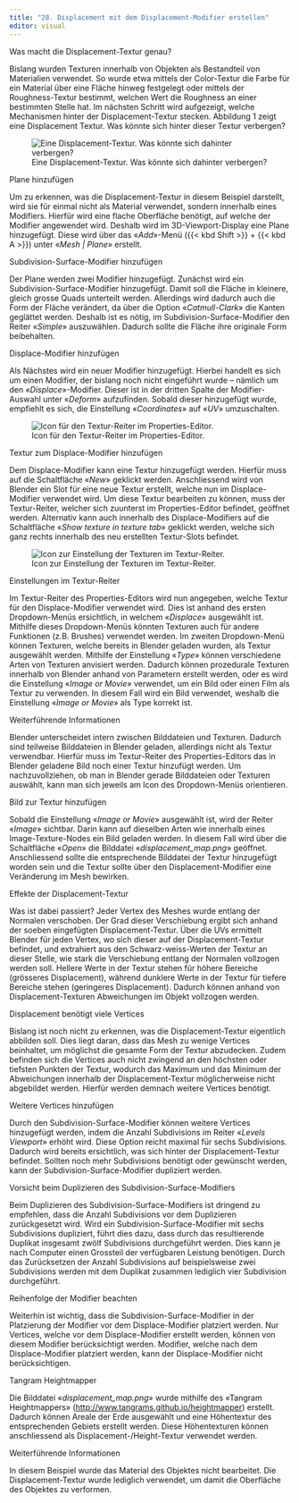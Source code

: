 ```yaml
---
title: "28. Displacement mit dem Displacement-Modifier erstellen"
editor: visual
---
```


::: column-margin
Was macht die Displacement-Textur genau?
:::

Bislang wurden Texturen innerhalb von Objekten als Bestandteil von Materialien verwendet. So wurde etwa mittels der Color-Textur die Farbe für ein Material über eine Fläche hinweg festgelegt oder mittels der Roughness-Textur bestimmt, welchen Wert die Roughness an einer bestimmten Stelle hat. Im nächsten Schritt wird aufgezeigt, welche Mechanismen hinter der Displacement-Textur stecken. Abbildung 1 zeigt eine Displacement Textur. Was könnte sich hinter dieser Textur verbergen?

![Eine Displacement-Textur. Was könnte sich dahinter verbergen?](Images/Chapter_28/28_1_Displacement_Map.png){#fig-1_1 fig-align="left"}

::: column-margin
Plane hinzufügen
:::

Um zu erkennen, was die Displacement-Textur in diesem Beispiel darstellt, wird sie für einmal nicht als Material verwendet, sondern innerhalb eines Modifiers. Hierfür wird eine flache Oberfläche benötigt, auf welche der Modifier angewendet wird. Deshalb wird im 3D-Viewport-Display eine Plane hinzugefügt. Diese wird über das «*Add*»-Menü ({{< kbd Shift >}} + {{< kbd A >}}) unter «*Mesh \| Plane*» erstellt.

::: column-margin
Subdivision-Surface-Modifier hinzufügen
:::

Der Plane werden zwei Modifier hinzugefügt. Zunächst wird ein Subdivision-Surface-Modifier hinzugefügt. Damit soll die Fläche in kleinere, gleich grosse Quads unterteilt werden. Allerdings wird dadurch auch die Form der Fläche verändert, da über die Option «*Catmull-Clark*» die Kanten geglättet werden. Deshalb ist es nötig, im Subdivision-Surface-Modifier den Reiter «*Simple*» auszuwählen. Dadurch sollte die Fläche ihre originale Form beibehalten.

::: column-margin
Displace-Modifier hinzufügen
:::

Als Nächstes wird ein neuer Modifier hinzugefügt. Hierbei handelt es sich um einen Modifier, der bislang noch nicht eingeführt wurde – nämlich um den «*Displace*»-Modifier. Dieser ist in der dritten Spalte der Modifier-Auswahl unter «*Deform*» aufzufinden. Sobald dieser hinzugefügt wurde, empfiehlt es sich, die Einstellung «*Coordinates*» auf «*UV*» umzuschalten.

![Icon für den Textur-Reiter im Properties-Editor.](Images/Chapter_28/28_2_Icon_Texture_Tab.png){#fig-1_2 fig-align="left"}

::: column-margin
Textur zum Displace-Modifier hinzufügen
:::

Dem Displace-Modifier kann eine Textur hinzugefügt werden. Hierfür muss auf die Schaltfläche «*New*» geklickt werden. Anschliessend wird von Blender ein Slot für eine neue Textur erstellt, welche nun im Displace-Modifier verwendet wird. Um diese Textur bearbeiten zu können, muss der Textur-Reiter, welcher sich zuunterst im Properties-Editor befindet, geöffnet werden. Alternativ kann auch innerhalb des Displace-Modifiers auf die Schaltfläche «*Show texture in texture tab*» geklickt werden, welche sich ganz rechts innerhalb des neu erstellten Textur-Slots befindet.

![Icon zur Einstellung der Texturen im Textur-Reiter.](Images/Chapter_28/28_3_Icon_Show_texture_in_Texture_Tab.png){#fig-1_3 fig-align="left"}

::: column-margin
Einstellungen im Textur-Reiter
:::

Im Textur-Reiter des Properties-Editors wird nun angegeben, welche Textur für den Displace-Modifier verwendet wird. Dies ist anhand des ersten Dropdown-Menüs ersichtlich, in welchem «*Displace*» ausgewählt ist. Mithilfe dieses Dropdown-Menüs könnten Texturen auch für andere Funktionen (z.B. Brushes) verwendet werden. Im zweiten Dropdown-Menü können Texturen, welche bereits in Blender geladen wurden, als Textur ausgewählt werden. Mithilfe der Einstellung «*Type*» können verschiedene Arten von Texturen anvisiert werden. Dadurch können prozedurale Texturen innerhalb von Blender anhand von Parametern erstellt werden, oder es wird die Einstellung «*Image or Movie*» verwendet, um ein Bild oder einen Film als Textur zu verwenden. In diesem Fall wird ein Bild verwendet, weshalb die Einstellung «*Image or Movie*» als Type korrekt ist.

:::::: tippbox
:::: tippbox-header
::: tippbox-icon
:::

Weiterführende Informationen
::::

::: tippbox-body
Blender unterscheidet intern zwischen Bilddateien und Texturen. Dadurch sind teilweise Bilddateien in Blender geladen, allerdings nicht als Textur verwendbar. Hierfür muss im Textur-Reiter des Properties-Editors das in Blender geladene Bild noch einer Textur hinzufügt werden. Um nachzuvollziehen, ob man in Blender gerade Bilddateien oder Texturen auswählt, kann man sich jeweils am Icon des Dropdown-Menüs orientieren.
:::
::::::

::: column-margin
Bild zur Textur hinzufügen
:::

Sobald die Einstellung «*Image or Movie*» ausgewählt ist, wird der Reiter «*Image*» sichtbar. Darin kann auf dieselben Arten wie innerhalb eines Image-Texture-Nodes ein Bild geladen werden. In diesem Fall wird über die Schaltfläche «*Open*» die Bilddatei «*displacement_map.png*» geöffnet. Anschliessend sollte die entsprechende Bilddatei der Textur hinzugefügt worden sein und die Textur sollte über den Displacement-Modifier eine Veränderung im Mesh bewirken.

::: column-margin
Effekte der Displacement-Textur
:::

Was ist dabei passiert? Jeder Vertex des Meshes wurde entlang der Normalen verschoben. Der Grad dieser Verschiebung ergibt sich anhand der soeben eingefügten Displacement-Textur. Über die UVs ermittelt Blender für jeden Vertex, wo sich dieser auf der Displacement-Textur befindet, und extrahiert aus den Schwarz-weiss-Werten der Textur an dieser Stelle, wie stark die Verschiebung entlang der Normalen vollzogen werden soll. Hellere Werte in der Textur stehen für höhere Bereiche (grösseres Displacement), während dunklere Werte in der Textur für tiefere Bereiche stehen (geringeres Displacement). Dadurch können anhand von Displacement-Texturen Abweichungen im Objekt vollzogen werden.

::: column-margin
Displacement benötigt viele Vertices
:::

Bislang ist noch nicht zu erkennen, was die Displacement-Textur eigentlich abbilden soll. Dies liegt daran, dass das Mesh zu wenige Vertices beinhaltet, um möglichst die gesamte Form der Textur abzudecken. Zudem befinden sich die Vertices auch nicht zwingend an den höchsten oder tiefsten Punkten der Textur, wodurch das Maximum und das Minimum der Abweichungen innerhalb der Displacement-Textur möglicherweise nicht abgebildet werden. Hierfür werden demnach weitere Vertices benötigt.

::: column-margin
Weitere Vertices hinzufügen
:::

Durch den Subdivision-Surface-Modifier können weitere Vertices hinzugefügt werden, indem die Anzahl Subdivisions im Reiter «*Levels Viewport*» erhöht wird. Diese Option reicht maximal für sechs Subdivisions. Dadurch wird bereits ersichtlich, was sich hinter der Displacement-Textur befindet. Sollten noch mehr Subdivisions benötigt oder gewünscht werden, kann der Subdivision-Surface-Modifier dupliziert werden.

::: column-margin
Vorsicht beim Duplizieren des Subdivision-Surface-Modifiers
:::

Beim Duplizieren des Subdivision-Surface-Modifiers ist dringend zu empfehlen, dass die Anzahl Subdivisions vor dem Duplizieren zurückgesetzt wird. Wird ein Subdivision-Surface-Modifier mit sechs Subdivisions dupliziert, führt dies dazu, dass durch das resultierende Duplikat insgesamt zwölf Subdivisions durchgeführt werden. Dies kann je nach Computer einen Grossteil der verfügbaren Leistung benötigen. Durch das Zurücksetzen der Anzahl Subdivisions auf beispielsweise zwei Subdivisions werden mit dem Duplikat zusammen lediglich vier Subdivision durchgeführt.

::: column-margin
Reihenfolge der Modifier beachten
:::

Weiterhin ist wichtig, dass die Subdivision-Surface-Modifier in der Platzierung der Modifier vor dem Displace-Modifier platziert werden. Nur Vertices, welche vor dem Displace-Modifier erstellt werden, können von diesem Modifier berücksichtigt werden. Modifier, welche nach dem Displace-Modifier platziert werden, kann der Displace-Modifier nicht berücksichtigen.

::: column-margin
Tangram Heightmapper
:::

Die Bilddatei «*displacement_map.png*» wurde mithilfe des «Tangram Heightmappers» (<http://www.tangrams.github.io/heightmapper>) erstellt. Dadurch können Areale der Erde ausgewählt und eine Höhentextur des entsprechenden Gebiets erstellt werden. Diese Höhentexturen können anschliessend als Displacement-/Height-Textur verwendet werden.

:::::: tippbox
:::: tippbox-header
::: tippbox-icon
:::

Weiterführende Informationen
::::

::: tippbox-body
In diesem Beispiel wurde das Material des Objektes nicht bearbeitet. Die Displacement-Textur wurde lediglich verwendet, um damit die Oberfläche des Objektes zu verformen.
:::
::::::
